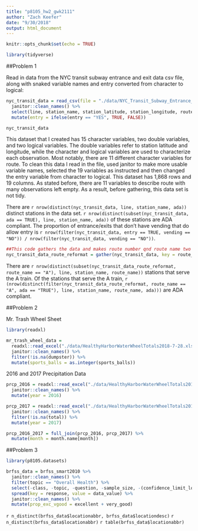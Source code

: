 ```yaml
---
title: "p8105_hw2_gwk2111"
author: "Zach Keefer"
date: "9/30/2018"
output: html_document
---
```


```r
knitr::opts_chunk$set(echo = TRUE)

library(tidyverse)
```

##Problem 1

Read in data from the NYC transit subway entrance and exit data csv file, along with snaked variable names and entry converted from character to logical:

```r
nyc_transit_data = read_csv(file = "./data/NYC_Transit_Subway_Entrance_And_Exit_Data.csv") %>% 
  janitor::clean_names() %>% 
  select(line, station_name, station_latitude, station_longitude, route1:route11, entrance_type, entry, vending, ada) %>% 
  mutate(entry = ifelse(entry == "YES", TRUE, FALSE))

nyc_transit_data
```

This dataset that I created has 15 character variables, two double variables, and two logical variables.  The double variables refer to station latitude and longitude, while the character and logical variables are used to characterize each observation.  Most notably, there are 11 different character variables for route.  To clean this data I read in the file, used janitor to make more usable variable names, selected the 19 variables as instructed and then changed the entry variable from character to logical.  This dataset has 1,868 rows and 19 columns.  As stated before, there are 11 variables to describe route with many observations left empty. As a result, before gathering, this data set is not tidy.


There are `r nrow(distinct(nyc_transit_data, line, station_name, ada))` distinct stations in the data set.  `r nrow(distinct(subset(nyc_transit_data, ada == TRUE), line, station_name, ada))` of these stations are ADA compliant.  The proportion of entrance/exits that don't have vending that do allow entry is `r nrow(filter(nyc_transit_data, entry == TRUE, vending == "NO")) / nrow(filter(nyc_transit_data, vending == "NO"))`.


```r

##This code gathers the data and makes route number qnd route name two distinct variable, as opposed to having 11 route variables.
nyc_transit_data_route_reformat = gather(nyc_transit_data, key = route_number, value = route_name, route1:route11)

```

There are `r nrow(distinct(subset(nyc_transit_data_route_reformat, route_name == "A"), line, station_name, route_name))` stations that serve the A train.  Of the stations that serve the A train, `r (nrow(distinct(filter(nyc_transit_data_route_reformat, route_name == "A", ada == "TRUE"), line, station_name, route_name, ada)))` are ADA compliant.  


##Problem 2

Mr. Trash Wheel Sheet
```r
library(readxl)

mr_trash_wheel_data = 
  readxl::read_excel("./data/HealthyHarborWaterWheelTotals2018-7-28.xlsx", sheet = "Mr. Trash Wheel", range = "A2:N258") %>% 
  janitor::clean_names() %>% 
  filter(!is.na(dumpster)) %>% 
  mutate(sports_balls = as.integer(sports_balls)) 
```

2016 and 2017 Precipitation Data
```r
prcp_2016 = readxl::read_excel("./data/HealthyHarborWaterWheelTotals2017-9-26.xlsx", sheet = "2016 Precipitation", range = "A2:B14") %>% 
  janitor::clean_names() %>%
  mutate(year = 2016)

prcp_2017 = readxl::read_excel("./data/HealthyHarborWaterWheelTotals2017-9-26.xlsx", sheet = "2017 Precipitation", range = "A2:B14") %>% 
  janitor::clean_names() %>%
  filter(!is.na(total)) %>% 
  mutate(year = 2017)

prcp_2016_2017 = full_join(prcp_2016, prcp_2017) %>% 
  mutate(month = month.name[month])
```


##Problem 3
```r
library(p8105.datasets)

brfss_data = brfss_smart2010 %>% 
  janitor::clean_names() %>%
  filter(topic == "Overall Health") %>% 
  select(-class, -topic, -question, -sample_size, -(confidence_limit_low:geo_location)) %>% 
  spread(key = response, value = data_value) %>% 
  janitor::clean_names() %>% 
  mutate(prop_exc_vgood = excellent + very_good)
```

`r n_distinct(brfss_data$locationabbr, brfss_data$locationdesc)`
`r n_distinct(brfss_data$locationabbr)`
`r table(brfss_data$locationabbr)`

